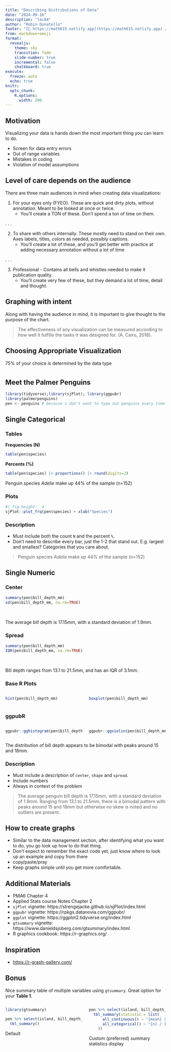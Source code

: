 ```yaml
---
title: "Describing Distributions of Data"
date: "2024-09-16"
description: "lec04"
author: "Robin Donatello"
footer: "[🔗 https://math615.netlify.app](https://math615.netlify.app) / Describing  Distributions of Data"
from: markdown+emoji
format: 
  revealjs:
    theme: sky
    transition: fade
    slide-number: true
    incremental: false 
    chalkboard: true
execute:
  freeze: auto
  echo: true
knitr:
  opts_chunk: 
    R.options:
      width: 200
---
```


## Motivation
Visualizing your data is hands down the most important thing you can learn to do. 

* Screen for data entry errors
* Out of range variables
* Mistakes in coding
* Violation of model assumptions

## Level of care depends on the audience {.smaller}

There are three main audiences in mind when creating data visualizations: 

1. For your eyes only (FYEO). These are quick and dirty plots, without annotation. Meant to be looked at once or twice. 
    - You'll create a TON of these. Don't spend a ton of time on them. 
    
. . . 

2. To share with others internally. These mostly need to stand on their own. Axes labels, titles, colors as needed, possibly captions.
    - You'll create a lot of these, and you'll get better with practice at adding necessary annotation without a lot of time
    
. . . 

3. Professional - Contains all bells and whistles needed to make it publication quality. 
    - You'll create very few of these, but they demand a lot of time, detail and thought. 

## Graphing with intent

Along with having the audience in mind, it is important to give thought to the purpose of the chart.

> The effectiveness of any visualization can be measured according to how well it fulfills the tasks it was designed for. (A. Cairo, 2018).


## Choosing Appropriate Visualization

75% of your choice is determined by the data type


#  {background-image="images/penguins.png" background-size="50%"}
## Meet the Palmer Penguins
```r
library(tidyverse);library(sjPlot); library(ggpubr)
library(palmerpenguins)
pen <- penguins # because i don't want to type out penguins every time
```

## Single Categorical {background-image="images/penguins.png" background-size="20%" background-position="80% 10%"}

::: {.panel-tabset}
### Tables

**Frequencies (N)**
```r
table(pen$species)
```

**Percents (%)**
```r
table(pen$species) |> proportions() |> round(digits=2)
```

Penguin species _Adelie_ make up 44% of the sample (n=152)

### Plots

```r
#| fig.height:  4
sjPlot::plot_frq(pen$species) + xlab("Species")
```

### Description

* Must include both the count `N` and the percent `%`.
* Don't need to describe every bar, just the 1-2 that stand out. E.g. largest and smallest? Categories that you care about. 

> Penguin species _Adelie_ make up 44% of the sample (n=152)
:::

## Single Numeric {background-image="images/culmen_depth.png" background-size="25%" background-position="100% 0%"}


::: {.panel-tabset}
### Center
```r
summary(pen$bill_depth_mm)
sd(pen$bill_depth_mm, na.rm=TRUE)
```

\

The average bill depth is 17.15mm, with a standard deviation of 1.9mm. 

### Spread

```r
summary(pen$bill_depth_mm)
IQR(pen$bill_depth_mm, na.rm=TRUE)
```
\

Bill depth ranges from 13.1 to 21.5mm, and has an IQR of 3.1mm.

### Base R Plots

:::: {.columns}

::: {.column width="50%"}
```r
hist(pen$bill_depth_mm)
```
:::

::: {.column width="50%"}
```r
boxplot(pen$bill_depth_mm)
```

:::

::::

### ggpubR

:::: {.columns}

::: {.column width="50%"}
```r
ggpubr::gghistogram(pen$bill_depth_mm, add_density = TRUE)
```


:::

::: {.column width="50%"}
```r
ggpubr::ggviolin(pen$bill_depth_mm, add = c("jitter", "boxplot")) + coord_flip()
```

:::

::::

The distribution of bill depth appears to be bimodal with peaks around 15 and 18mm. 



### Description

* Must include a description of `center`, `shape` and `spread`. 
* Include numbers
* Always in context of the problem

> The average penguin bill depth is 17.15mm, with a standard deviation of 1.9mm. Ranging from 13.1 to 21.5mm, there is a bimodal pattern with peaks around 15 and 18mm but otherwise no skew is noted and no outliers are present. 


:::

## How to create graphs

* Similar to the data management section, after identifying what you want to do, you go look up how to do that thing. 
* Don't expect to remember the exact code yet, just know where to look up an example and copy from there
* copy/paste/pray
* Keep graphs simple until you get more comfortable. 


## Additional Materials

* PMA6 Chapter 4 
* Applied Stats course Notes Chapter 2
* `sjPlot` vignette: https://strengejacke.github.io/sjPlot/index.html
* `ggpubr` vignette: https://rpkgs.datanovia.com/ggpubr/
* `ggplot` vignette: https://ggplot2.tidyverse.org/index.html
* `gtsummary` vignette: https://www.danieldsjoberg.com/gtsummary/index.html
* R graphics cookbook: https://r-graphics.org/ 

## Inspiration

* [https://r-graph-gallery.com/](https://r-graph-gallery.com/)

## Bonus {.smaller}

Nice summary table of multiple variables using `gtsummary`. Great option for your **Table 1**.

:::: {.columns}

::: {.column width="50%"}

```r
library(gtsummary)

pen %>% select(island, bill_depth_mm) %>%
  tbl_summary()
```
Default
:::

::: {.column width="50%"}
```r
pen %>% select(island, bill_depth_mm) %>%
  tbl_summary(statistic = list(
      all_continuous() ~ "{mean} ({sd})",
      all_categorical() ~ "{n} / {N} ({p}%)"
    ))
```

Custom (preferred) summary statistics display

:::
::::


    
